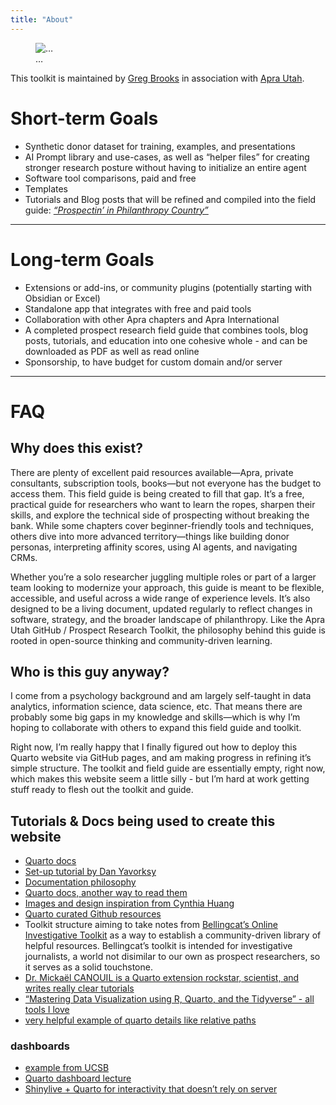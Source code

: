 ```yaml
---
title: "About"
---
```

::: {.column-margin}
![...](https://i.postimg.cc/rwp86Hry/25th-anniversary-logo.jpg)
:::

This toolkit is maintained by [Greg Brooks](https://github.com/analyst-greg/){.external} in association with [Apra Utah](https://aprautah.wildapricot.org/){.external}.

# Short-term Goals
- Synthetic donor dataset for training, examples, and presentations
- AI Prompt library and use-cases, as well as "helper files" for creating stronger research posture without having to initialize an entire agent
- Software tool comparisons, paid and free
- Templates
- Tutorials and Blog posts that will be refined and compiled into the field guide: [*"Prospectin' in Philanthropy Country"*](toolkit_blog/technical_field_guide/index.qmd)

***
# Long-term Goals
- Extensions or add-ins, or community plugins (potentially starting with Obsidian or Excel)
- Standalone app that integrates with free and paid tools
- Collaboration with other Apra chapters and Apra International
- A completed prospect research field guide that combines tools, blog posts, tutorials, and education into one cohesive whole - and can be downloaded as PDF as well as read online
- Sponsorship, to have budget for custom domain and/or server

***
# FAQ

## Why does this exist?

There are plenty of excellent paid resources available—Apra, private consultants, subscription tools, books—but not everyone has the budget to access them. This field guide is being created to fill that gap. It’s a free, practical guide for researchers who want to learn the ropes, sharpen their skills, and explore the technical side of prospecting without breaking the bank.
While some chapters cover beginner-friendly tools and techniques, others dive into more advanced territory—things like building donor personas, interpreting affinity scores, using AI agents, and navigating CRMs. 

Whether you're a solo researcher juggling multiple roles or part of a larger team looking to modernize your approach, this guide is meant to be flexible, accessible, and useful across a wide range of experience levels. It’s also designed to be a living document, updated regularly to reflect changes in software, strategy, and the broader landscape of philanthropy. Like the Apra Utah GitHub / Prospect Research Toolkit, the philosophy behind this guide is rooted in open-source thinking and community-driven learning.

## Who is this guy anyway?

I come from a psychology background and am largely self-taught in data analytics, information science, data science, etc. That means there are probably some big gaps in my knowledge and skills—which is why I'm hoping to collaborate with others to expand this field guide and toolkit. 

Right now, I'm really happy that I finally figured out how to deploy this Quarto website via GitHub pages, and am making progress in refining it's simple structure. The toolkit and field guide are essentially empty, right now, which makes this website seem a little silly - but I'm hard at work getting stuff ready to flesh out the toolkit and guide.

## Tutorials & Docs being used to create this website
- [Quarto docs](https://quarto.org/docs/websites){.external}
- [Set-up tutorial by Dan Yavorksy](https://www.danyavorsky.com/posts/020-quarto-websites/){.external}
- [Documentation philosophy](https://diataxis.fr/){.external}
- [Quarto docs, another way to read them](https://deepwiki.com/quarto-dev/quarto-web/4.1-website-navigation){.external}
- [Images and design inspiration from Cynthia Huang](https://www.cynthiahqy.com/blog.html){.external}
- [Quarto curated Github resources](https://github.com/mcanouil/awesome-quarto){.external}
- Toolkit structure aiming to take notes from [Bellingcat's Online Investigative Toolkit](https://bellingcat.gitbook.io/toolkit){.external} as a way to establish a community-driven library of helpful resources. Bellingcat's toolkit is intended for investigative journalists, a world not disimilar to our own as prospect researchers, so it serves as a solid touchstone. 
- [Dr. Mickaël CANOUIL is a Quarto extension rockstar, scientist, and writes really clear tutorials](https://mickael.canouil.fr/posts/2025-05-19-quarto-codespaces/)
- ["Mastering Data Visualization using R, Quarto, and the Tidyverse" - all tools I love](https://data-vis-using-r.info/03_intro_to_quarto/intro_to_quarto.html)
- [very helpful example of quarto details like relative paths](https://quarto.neocities.org/docs/relative_paths)

### dashboards
- [example from UCSB](https://learning.nceas.ucsb.edu/2024-03-ucsb-faculty/session_10.html)
- [Quarto dashboard lecture](https://vizdata.org/slides/20/20-quarto-dashboards.html#/qmd-dashboard)
- [Shinylive + Quarto for interactivity that doesn't rely on server](https://quarto.thecoatlessprofessor.com/r-shinylive-demo/)

